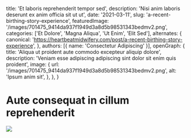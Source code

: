   title: 'Et laboris reprehenderit tempor sed',
  description: 'Nisi anim laboris deserunt ex anim officia sit ut ut',
  date: '2021-03-11',
  slug: 'a-recent-birthing-story-experience',
  featuredImage: '/images/701475_9414da937f1949d3a8d5b98531343bedmv2.png',
  categories: ['Et Dolore', 'Magna Aliqua', 'Ut Enim', 'Elit Sed'],
  alternates: {
    canonical: 'https://heartbeatmidwifery.com/post/a-recent-birthing-story-experience',
  },
  authors: [{ name: 'Consectetur Adipiscing' }],
  openGraph: {
    title: 'Aliqua ut proident aute commodo excepteur aliquip dolore',
    description: 'Veniam esse adipiscing adipiscing sint dolor sit enim quis proident',
    image: {
      url: '/images/701475_9414da937f1949d3a8d5b98531343bedmv2.png',
      alt: 'Ipsum anim sit',
    },
  },
}


# Aute consequat in cillum reprehenderit

<Image
  src="/images/701475_9414da937f1949d3a8d5b98531343bedmv2.png"
  size="large"
  wrap={true}
/>
